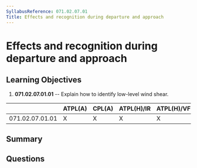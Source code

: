 ```yaml
---
SyllabusReference: 071.02.07.01
Title: Effects and recognition during departure and approach
---
```


# Effects and recognition during departure and approach

## Learning Objectives

1.  **071.02.07.01.01** -- Explain how to identify low-level wind shear.

|                 | ATPL(A) | CPL(A) | ATPL(H)/IR | ATPL(H)/VFR | CPL(H) | IR | CBIR(A) |
| --------------- | ------- | ------ | ---------- | ----------- | ------ | -- | ------- |
| 071.02.07.01.01 | X       | X      | X          | X           | X      |    |         |

## Summary

## Questions
